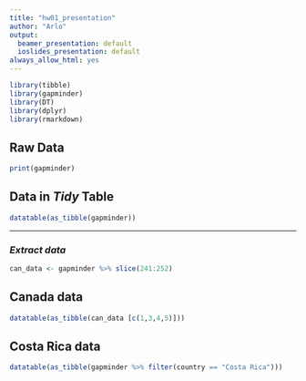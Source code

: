 ```yaml
---
title: "hw01_presentation"
author: "Arlo"
output:
  beamer_presentation: default
  ioslides_presentation: default
always_allow_html: yes
---
```


```r
library(tibble)
library(gapminder)
library(DT)
library(dplyr)
library(rmarkdown)
```

<!-- Show gapminder raw dataset first-->

## __Raw__ Data

```r
print(gapminder)
```

## Data in _Tidy_ Table
```r
datatable(as_tibble(gapminder))
```

<!--Slice Canada data into new dataset-->
*****
### _Extract data_

```r
can_data <- gapminder %>% slice(241:252)
```

<!--Display Canada data of interest-->

## __Canada__ data
```r
datatable(as_tibble(can_data [c(1,3,4,5)]))
```

## __Costa Rica__ data

```r
datatable(as_tibble(gapminder %>% filter(country == "Costa Rica")))
```

